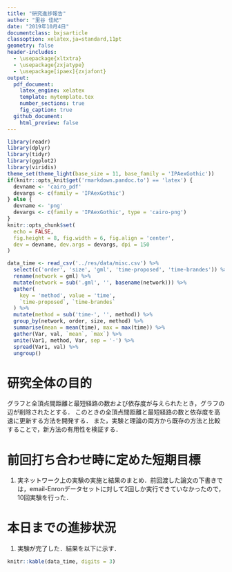 ```yaml
---
title: "研究進捗報告"
author: "里谷 佳紀"
date: "2019年10月4日"
documentclass: bxjsarticle
classoption: xelatex,ja=standard,11pt
geometry: false
header-includes:
  - \usepackage{xltxtra}
  - \usepackage{zxjatype}
  - \usepackage[ipaex]{zxjafont}
output:
  pdf_document:
    latex_engine: xelatex
    template: mytemplate.tex
    number_sections: true
    fig_caption: true
  github_document:
    html_preview: false
---
```


```r
library(readr)
library(dplyr)
library(tidyr)
library(ggplot2)
library(viridis)
theme_set(theme_light(base_size = 11, base_family = 'IPAexGothic'))
if(knitr::opts_knit$get('rmarkdown.pandoc.to') == 'latex') {
  devname <- 'cairo_pdf'
  devargs <- c(family = 'IPAexGothic')
} else {
  devname <- 'png'
  devargs <- c(family = 'IPAexGothic', type = 'cairo-png')
}
knitr::opts_chunk$set(
  echo = FALSE,
  fig.height = 8, fig.width = 6, fig.align = 'center',
  dev = devname, dev.args = devargs, dpi = 150
)
```

```r
data_time <- read_csv('../res/data/misc.csv') %>%
  select(c('order', 'size', 'gml', 'time-proposed', 'time-brandes')) %>%
  rename(network = gml) %>%
  mutate(network = sub('.gml', '', basename(network))) %>%
  gather(
    key = 'method', value = 'time',
    `time-proposed`, `time-brandes`
  ) %>%
  mutate(method = sub('time-', '', method)) %>%
  group_by(network, order, size, method) %>%
  summarise(mean = mean(time), max = max(time)) %>%
  gather(Var, val, `mean`, `max`) %>%
  unite(Var1, method, Var, sep = '-') %>%
  spread(Var1, val) %>%
  ungroup()
```

# 研究全体の目的
グラフと全頂点間距離と最短経路の数および依存度が与えられたとき，グラフの辺が削除されたとする．
このときの全頂点間距離と最短経路の数と依存度を高速に更新する方法を開発する．
また，実験と理論の両方から既存の方法と比較することで，新方法の有用性を検証する．

# 前回打ち合わせ時に定めた短期目標
1. 実ネットワーク上の実験の実施と結果のまとめ．前回渡した論文の下書きでは，email-Enronデータセットに対して2回しか実行できていなかったので，10回実験を行った．

# 本日までの進捗状況
1. 実験が完了した．結果を以下に示す．

```r
knitr::kable(data_time, digits = 3)
```

